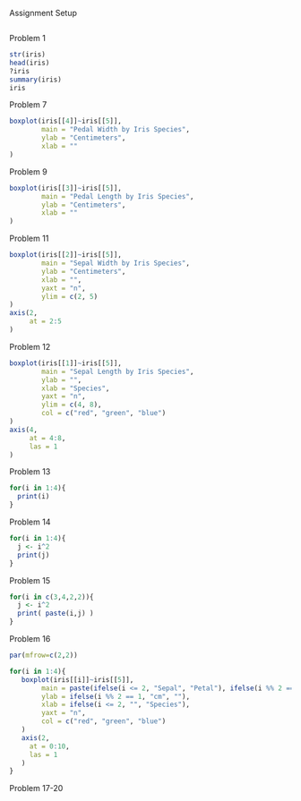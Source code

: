 Assignment Setup
```r

```

Problem 1
```r
str(iris)
head(iris)
?iris
summary(iris)
iris
```
Problem 7
```r
boxplot(iris[[4]]~iris[[5]],
        main = "Pedal Width by Iris Species",
        ylab = "Centimeters",
        xlab = ""
)
```
Problem 9
```r
boxplot(iris[[3]]~iris[[5]],
        main = "Pedal Length by Iris Species",
        ylab = "Centimeters",
        xlab = ""
)

```
Problem 11
```r
boxplot(iris[[2]]~iris[[5]],
        main = "Sepal Width by Iris Species",
        ylab = "Centimeters",
        xlab = "",
        yaxt = "n",
        ylim = c(2, 5)
)
axis(2,
     at = 2:5
)
```
Problem 12
```r
boxplot(iris[[1]]~iris[[5]],
        main = "Sepal Length by Iris Species",
        ylab = "",
        xlab = "Species",
        yaxt = "n",
        ylim = c(4, 8),
        col = c("red", "green", "blue")
)
axis(4,
     at = 4:8,
     las = 1
)
```
Problem 13
```r
for(i in 1:4){
  print(i)
}

```
Problem 14
```r
for(i in 1:4){
  j <- i^2
  print(j)
}

```
Problem 15
```r
for(i in c(3,4,2,2)){
  j <- i^2
  print( paste(i,j) )
}

```
Problem 16
```r
par(mfrow=c(2,2))

for(i in 1:4){
   boxplot(iris[[i]]~iris[[5]],
        main = paste(ifelse(i <= 2, "Sepal", "Petal"), ifelse(i %% 2 == 1, "Length", "Width")),
        ylab = ifelse(i %% 2 == 1, "cm", ""),
        xlab = ifelse(i <= 2, "", "Species"),
        yaxt = "n",
        col = c("red", "green", "blue")
   )
   axis(2,
     at = 0:10,
     las = 1
   )
}

```

Problem 17-20
```r

```
